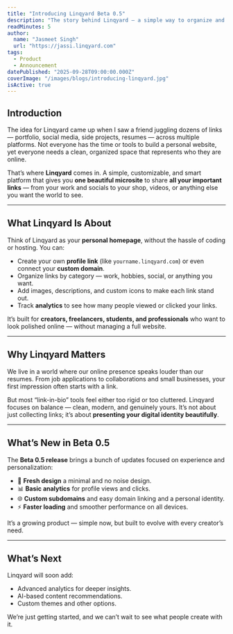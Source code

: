 ```yaml
---
title: "Introducing Linqyard Beta 0.5"
description: "The story behind Linqyard — a simple way to organize and share your online presence."
readMinutes: 5
author:
  name: "Jasmeet Singh"
  url: "https://jassi.linqyard.com"
tags:
  - Product
  - Announcement
datePublished: "2025-09-28T09:00:00.000Z"
coverImage: "/images/blogs/introducing-linqyard.jpg"
isActive: true
---
```


## Introduction

The idea for Linqyard came up when I saw a friend juggling dozens of links — portfolio, social media, side projects, resumes — across multiple platforms.
Not everyone has the time or tools to build a personal website, yet everyone needs a clean, organized space that represents who they are online.

That’s where **Linqyard** comes in.
A simple, customizable, and smart platform that gives you **one beautiful microsite** to share **all your important links** — from your work and socials to your shop, videos, or anything else you want the world to see.

---

## What Linqyard Is About

Think of Linqyard as your **personal homepage**, without the hassle of coding or hosting.
You can:

- Create your own **profile link** (like `yourname.linqyard.com`) or even connect your **custom domain**.
- Organize links by category — work, hobbies, social, or anything you want.
- Add images, descriptions, and custom icons to make each link stand out.
- Track **analytics** to see how many people viewed or clicked your links.

It’s built for **creators, freelancers, students, and professionals** who want to look polished online — without managing a full website.

---

## Why Linqyard Matters

We live in a world where our online presence speaks louder than our resumes.
From job applications to collaborations and small businesses, your first impression often starts with a link.

But most “link-in-bio” tools feel either too rigid or too cluttered. Linqyard focuses on balance — clean, modern, and genuinely yours.
It’s not about just collecting links; it’s about **presenting your digital identity beautifully**.

---

## What’s New in Beta 0.5

The **Beta 0.5 release** brings a bunch of updates focused on experience and personalization:

- 🎨 **Fresh design** a minimal and no noise design.
- 📊 **Basic analytics** for profile views and clicks.
- 🌐 **Custom subdomains** and easy domain linking and a personal identity.
- ⚡ **Faster loading** and smoother performance on all devices.

It’s a growing product — simple now, but built to evolve with every creator’s need.

---

## What’s Next

Linqyard will soon add:
- Advanced analytics for deeper insights.
- AI-based content recommendations.
- Custom themes and other options.

We’re just getting started, and we can’t wait to see what people create with it.

